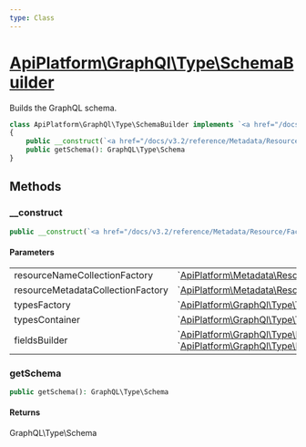 ```yaml
---
type: Class
---
```


# [ApiPlatform\GraphQl\Type\SchemaBuilder](/docs/v3.2/reference/GraphQl/Type/SchemaBuilder)

Builds the GraphQL schema.


```php
class ApiPlatform\GraphQl\Type\SchemaBuilder implements `<a href="/docs/v3.2/reference/GraphQl/Type/SchemaBuilderInterface">ApiPlatform\GraphQl\Type\SchemaBuilderInterface</a>`
{
    public __construct(`<a href="/docs/v3.2/reference/Metadata/Resource/Factory/ResourceNameCollectionFactoryInterface">ApiPlatform\Metadata\Resource\Factory\ResourceNameCollectionFactoryInterface</a>` $resourceNameCollectionFactory, `<a href="/docs/v3.2/reference/Metadata/Resource/Factory/ResourceMetadataCollectionFactoryInterface">ApiPlatform\Metadata\Resource\Factory\ResourceMetadataCollectionFactoryInterface</a>` $resourceMetadataCollectionFactory, `<a href="/docs/v3.2/reference/GraphQl/Type/TypesFactoryInterface">ApiPlatform\GraphQl\Type\TypesFactoryInterface</a>` $typesFactory, `<a href="/docs/v3.2/reference/GraphQl/Type/TypesContainerInterface">ApiPlatform\GraphQl\Type\TypesContainerInterface</a>` $typesContainer, `<a href="/docs/v3.2/reference/GraphQl/Type/FieldsBuilderEnumInterface">ApiPlatform\GraphQl\Type\FieldsBuilderEnumInterface</a>`|`<a href="/docs/v3.2/reference/GraphQl/Type/FieldsBuilderInterface">ApiPlatform\GraphQl\Type\FieldsBuilderInterface</a>` $fieldsBuilder)
    public getSchema(): GraphQL\Type\Schema
}
```
## Methods

### __construct



```php
public __construct(`<a href="/docs/v3.2/reference/Metadata/Resource/Factory/ResourceNameCollectionFactoryInterface">ApiPlatform\Metadata\Resource\Factory\ResourceNameCollectionFactoryInterface</a>` $resourceNameCollectionFactory, `<a href="/docs/v3.2/reference/Metadata/Resource/Factory/ResourceMetadataCollectionFactoryInterface">ApiPlatform\Metadata\Resource\Factory\ResourceMetadataCollectionFactoryInterface</a>` $resourceMetadataCollectionFactory, `<a href="/docs/v3.2/reference/GraphQl/Type/TypesFactoryInterface">ApiPlatform\GraphQl\Type\TypesFactoryInterface</a>` $typesFactory, `<a href="/docs/v3.2/reference/GraphQl/Type/TypesContainerInterface">ApiPlatform\GraphQl\Type\TypesContainerInterface</a>` $typesContainer, `<a href="/docs/v3.2/reference/GraphQl/Type/FieldsBuilderEnumInterface">ApiPlatform\GraphQl\Type\FieldsBuilderEnumInterface</a>`|`<a href="/docs/v3.2/reference/GraphQl/Type/FieldsBuilderInterface">ApiPlatform\GraphQl\Type\FieldsBuilderInterface</a>` $fieldsBuilder)
```

#### Parameters

<table><tbody>
<tr><td>resourceNameCollectionFactory</td><td>`<a href="/docs/v3.2/reference/Metadata/Resource/Factory/ResourceNameCollectionFactoryInterface">ApiPlatform\Metadata\Resource\Factory\ResourceNameCollectionFactoryInterface</a>`</td><td></td></tr><tr><td>resourceMetadataCollectionFactory</td><td>`<a href="/docs/v3.2/reference/Metadata/Resource/Factory/ResourceMetadataCollectionFactoryInterface">ApiPlatform\Metadata\Resource\Factory\ResourceMetadataCollectionFactoryInterface</a>`</td><td></td></tr><tr><td>typesFactory</td><td>`<a href="/docs/v3.2/reference/GraphQl/Type/TypesFactoryInterface">ApiPlatform\GraphQl\Type\TypesFactoryInterface</a>`</td><td></td></tr><tr><td>typesContainer</td><td>`<a href="/docs/v3.2/reference/GraphQl/Type/TypesContainerInterface">ApiPlatform\GraphQl\Type\TypesContainerInterface</a>`</td><td></td></tr><tr><td>fieldsBuilder</td><td>`<a href="/docs/v3.2/reference/GraphQl/Type/FieldsBuilderEnumInterface">ApiPlatform\GraphQl\Type\FieldsBuilderEnumInterface</a>`<br />`<a href="/docs/v3.2/reference/GraphQl/Type/FieldsBuilderInterface">ApiPlatform\GraphQl\Type\FieldsBuilderInterface</a>`</td><td></td></tr>
</tbody>
</table>

### getSchema



```php
public getSchema(): GraphQL\Type\Schema
```

#### Returns

GraphQL\Type\Schema
